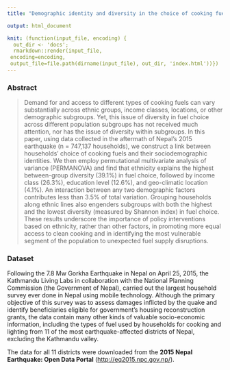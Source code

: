 ```yaml
---
title: "Demographic identity and diversity in the choice of cooking fuel: evidence from post-earthquake Nepal"

output: html_document

knit: (function(input_file, encoding) {
  out_dir <- 'docs';
  rmarkdown::render(input_file,
 encoding=encoding,
 output_file=file.path(dirname(input_file), out_dir, 'index.html'))})
---
```


### Abstract
> Demand for and access to different types of cooking fuels can vary substantially across ethnic groups, income classes, locations, or other demographic subgroups. Yet, this issue of diversity in fuel choice across different population subgroups has not received much attention, nor has the issue of diversity within subgroups. In this paper, using data collected in the aftermath of Nepal’s 2015 earthquake (n = 747,137 households), we construct a link between households’ choice of cooking fuels and their sociodemographic identities. We then employ permutational multivariate analysis of variance (PERMANOVA) and find that ethnicity explains the highest between-group diversity (39.1%) in fuel choice, followed by income class (26.3%), education level (12.6%), and geo-climatic location (4.1%). An interaction between any two demographic factors contributes less than 3.5% of total variation. Grouping households along ethnic lines also engenders subgroups with both the highest and the lowest diversity (measured by Shannon index) in fuel choice. These results underscore the importance of policy interventions based on ethnicity, rather than other factors, in promoting more equal access to clean cooking and in identifying the most vulnerable segment of the population to unexpected fuel supply disruptions.

### Dataset
Following the 7.8 Mw Gorkha Earthquake in Nepal on April 25, 2015, the Kathmandu Living Labs in collaboration with the National Planning Commission (the Government of Nepal), carried out the largest household survey ever done in Nepal using mobile technology. Although the primary objective of this survey was to assess damages inflicted by the quake and identify beneficiaries eligible for government’s housing reconstruction grants, the data contain many other kinds of valuable socio-economic information, including the types of fuel used by households for cooking and lighting from 11 of the most earthquake-affected districts of Nepal, excluding the Kathmandu valley. 

The data for all 11 districts were downloaded from the **2015 Nepal Earthquake: Open Data Portal** (<http://eq2015.npc.gov.np/>). 
<br/><br/>
